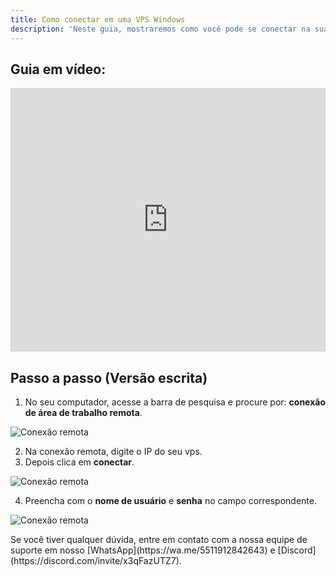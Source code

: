 ```yaml
---
title: Como conectar em uma VPS Windows
description: 'Neste guia, mostraremos como você pode se conectar na sua vps.'
---
```


## Guia em vídeo:
<iframe
  width="100%"
  height="422"
  src="https://www.youtube.com/embed/xP9LVfKfiEY?si=0W6Mnny2jv7dR0_h"
  title="YouTube video player"
  frameborder="0"
  allow="accelerometer; autoplay; clipboard-write; encrypted-media; gyroscope; picture-in-picture"
  allowfullscreen
></iframe>

## Passo a passo (Versão escrita)

1. No seu computador, acesse a barra de pesquisa e procure por: **conexão de área de trabalho remota**.

<img
  className="block"
  src="/images/conexao.png"
  alt="Conexão remota"
/>

2. Na conexão remota, digite o IP do seu vps.
3. Depois clica em **conectar**.

<img
  className="block"
  src="/images/conexao-remota.png"
  alt="Conexão remota"
/>

4. Preencha com o **nome de usuário** e **senha** no campo correspondente.

<img
  className="block"
  src="/images/remota-2.png"
  alt="Conexão remota"
/>

<Check>
Se você tiver qualquer dúvida, entre em contato com a nossa equipe de suporte
em nosso [WhatsApp](https://wa.me/5511912842643) 
e [Discord](https://discord.com/invite/x3qFazUTZ7).
</Check>
